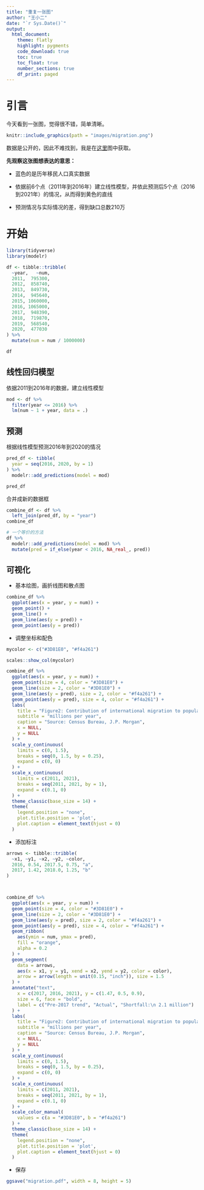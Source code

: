 ```yaml
---
title: "重复一张图"
author: "王小二"
date: "`r Sys.Date()`"
output: 
  html_document:
    theme: flatly
    highlight: pygments
    code_download: true
    toc: true
    toc_float: true
    number_sections: true
    df_print: paged
---
```



# 引言

今天看到一张图，觉得很不错，简单清晰。

```r
knitr::include_graphics(path = "images/migration.png")
```


数据是公开的，因此不难找到，我是在[这里](https://www.cato.org/blog/where-did-24-million-48-million-missing-immigrants-go)图中获取。

**先观察这张图想表达的意思：**

- 蓝色的是历年移民人口真实数据

- 依据前6个点（2011年到2016年）建立线性模型，并依此预测后5个点（2016到2021年）的情况，从而得到黄色的直线

- 预测情况与实际情况的差，得到缺口总数210万



# 开始

```r
library(tidyverse)
library(modelr)

df <- tibble::tribble(
  ~year,   ~num,
  2011,  795300,
  2012,  858740,
  2013,  849730,
  2014,  945640,
  2015, 1060000,
  2016, 1065000,
  2017,  948390,
  2018,  719870,
  2019,  568540,
  2020,  477030
) %>%
  mutate(num = num / 1000000)

df
```



## 线性回归模型

依据2011到2016年的数据，建立线性模型

```r
mod <- df %>%
  filter(year <= 2016) %>%
  lm(num ~ 1 + year, data = .)
```


## 预测

根据线性模型预测2016年到2020的情况

```r
pred_df <- tibble(
  year = seq(2016, 2020, by = 1)
) %>%
  modelr::add_predictions(model = mod)

pred_df
```

合并成新的数据框
```r
combine_df <- df %>%
  left_join(pred_df, by = "year")
combine_df
```



```r
# 一个等价的方法
df %>%
  modelr::add_predictions(model = mod) %>%
  mutate(pred = if_else(year < 2016, NA_real_, pred))
```


## 可视化

- 基本绘图，画折线图和散点图
```r
combine_df %>%
  ggplot(aes(x = year, y = num)) +
  geom_point() +
  geom_line() +
  geom_line(aes(y = pred)) +
  geom_point(aes(y = pred))
```



- 调整坐标和配色

```r
mycolor <- c("#3D81E0", "#f4a261")

scales::show_col(mycolor)
```



```r
combine_df %>%
  ggplot(aes(x = year, y = num)) +
  geom_point(size = 4, color = "#3D81E0") +
  geom_line(size = 2, color = "#3D81E0") +
  geom_line(aes(y = pred), size = 2, color = "#f4a261") +
  geom_point(aes(y = pred), size = 4, color = "#f4a261") +
  labs(
    title = "Figure2: Contribution of international migration to population growth",
    subtitle = "millions per year",
    caption = "Source: Census Bureau, J.P. Morgan",
    x = NULL,
    y = NULL
  ) +
  scale_y_continuous(
    limits = c(0, 1.5),
    breaks = seq(0, 1.5, by = 0.25),
    expand = c(0, 0)
  ) +
  scale_x_continuous(
    limits = c(2011, 2021),
    breaks = seq(2011, 2021, by = 1),
    expand = c(0.1, 0)
  ) +
  theme_classic(base_size = 14) +
  theme(
    legend.position = "none",
    plot.title.position = 'plot',
    plot.caption = element_text(hjust = 0)
  )
```



- 添加标注

```r
arrows <- tibble::tribble(
  ~x1, ~y1, ~x2, ~y2, ~color,
  2016, 0.54, 2017.5, 0.75, "a",
  2017, 1.42, 2018.0, 1.25, "b"
)



combine_df %>%
  ggplot(aes(x = year, y = num)) +
  geom_point(size = 4, color = "#3D81E0") +
  geom_line(size = 2, color = "#3D81E0") +
  geom_line(aes(y = pred), size = 2, color = "#f4a261") +
  geom_point(aes(y = pred), size = 4, color = "#f4a261") +
  geom_ribbon(
    aes(ymin = num, ymax = pred),
    fill = "orange",
    alpha = 0.2
  ) +
  geom_segment(
    data = arrows,
    aes(x = x1, y = y1, xend = x2, yend = y2, color = color),
    arrow = arrow(length = unit(0.15, "inch")), size = 1.5
  ) +
  annotate("text",
    x = c(2017, 2016, 2021), y = c(1.47, 0.5, 0.9),
    size = 6, face = "bold",
    label = c("Pre-2017 trend", "Actual", "Shortfall:\n 2.1 million")
  ) +
  labs(
    title = "Figure2: Contribution of international migration to population growth",
    subtitle = "millions per year",
    caption = "Source: Census Bureau, J.P. Morgan",
    x = NULL,
    y = NULL
  ) +
  scale_y_continuous(
    limits = c(0, 1.5),
    breaks = seq(0, 1.5, by = 0.25),
    expand = c(0, 0)
  ) +
  scale_x_continuous(
    limits = c(2011, 2021),
    breaks = seq(2011, 2021, by = 1),
    expand = c(0.1, 0)
  ) +
  scale_color_manual(
    values = c(a = "#3D81E0", b = "#f4a261")
  ) +
  theme_classic(base_size = 14) +
  theme(
    legend.position = "none",
    plot.title.position = 'plot',
    plot.caption = element_text(hjust = 0)
  )
```


- 保存
```r
ggsave("migration.pdf", width = 8, height = 5)
```
